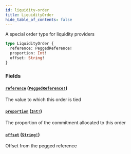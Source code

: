```yaml
---
id: liquidity-order
title: LiquidityOrder
hide_table_of_contents: false
---
```



A special order type for liquidity providers

```graphql
type LiquidityOrder {
  reference: PeggedReference!
  proportion: Int!
  offset: String!
}
```


### Fields

#### [`reference`](#) ([`PeggedReference!`](/mainnet/api/graphql/enums/pegged-reference))

The value to which this order is tied


#### [`proportion`](#) ([`Int!`](/mainnet/api/graphql/scalars/int))

The proportion of the commitment allocated to this order


#### [`offset`](#) ([`String!`](/mainnet/api/graphql/scalars/string))

Offset from the pegged reference




